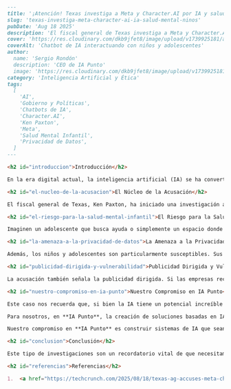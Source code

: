 ```md
---
title: '¡Atención! Texas investiga a Meta y Character.AI por IA y salud mental infantil'
slug: 'texas-investiga-meta-character-ai-ia-salud-mental-ninos'
pubDate: 'Aug 18 2025'
description: 'El fiscal general de Texas investiga a Meta y Character.AI por supuestamente ofrecer chatbots de IA como apoyo de salud mental a niños, planteando graves preocupaciones sobre seguridad, privacidad de datos y publicidad engañosa.'
cover: 'https://res.cloudinary.com/dkb9jfet8/image/upload/v1739925181/ai-mental-health-kids-placeholder.jpg'
coverAlt: 'Chatbot de IA interactuando con niños y adolescentes'
author:
  name: 'Sergio Rondón'
  description: 'CEO de IA Punto'
  image: 'https://res.cloudinary.com/dkb9jfet8/image/upload/v1739925181/sergio_gdcaeh.png'
category: 'Inteligencia Artificial y Ética'
tags:
  [
    'AI',
    'Gobierno y Políticas',
    'Chatbots de IA',
    'Character.AI',
    'Ken Paxton',
    'Meta',
    'Salud Mental Infantil',
    'Privacidad de Datos',
  ]
---

<h2 id="introduccion">Introducción</h2>

En la era digital actual, la inteligencia artificial (IA) se ha convertido en una parte indispensable de nuestras vidas, desde asistentes virtuales hasta herramientas que nos ayudan a organizar nuestro día a día. Sin embargo, con el avance de cualquier tecnología poderosa, surgen preguntas importantes sobre su uso responsable y ético, especialmente cuando se trata de temas tan delicados como la salud mental, y aún más, cuando hablamos de niños y adolescentes. Recientemente, una noticia ha puesto en el punto de mira a dos gigantes tecnológicos, **Meta** y **Character.AI**, por acusaciones serias que nos invitan a reflexionar sobre estos límites.

<h2 id="el-nucleo-de-la-acusacion">El Núcleo de la Acusación</h2>

El fiscal general de Texas, Ken Paxton, ha iniciado una investigación a fondo contra estas dos empresas. La preocupación principal radica en cómo supuestamente están comercializando sus chatbots como herramientas de apoyo para la salud mental, dirigidos a un público joven y vulnerable. La acusación no es menor: se habla de prácticas engañosas que podrían poner en riesgo la seguridad de los menores, su privacidad de datos y exponerlos a publicidad no deseada basada en información sensible.

<h2 id="el-riesgo-para-la-salud-mental-infantil">El Riesgo para la Salud Mental Infantil</h2>

Imaginen un adolescente que busca ayuda o simplemente un espacio donde hablar de sus sentimientos. Si un chatbot se presenta como una solución para la salud mental, sin las cualificaciones profesionales necesarias, las consecuencias pueden ser graves. No estamos hablando de un amigo virtual para conversar, sino de algo que sugiere ofrecer apoyo psicológico. La salud mental es un campo complejo que requiere de profesionales capacitados, empatía humana y un entendimiento profundo de las complejidades individuales. Un algoritmo, por muy avanzado que sea, no puede reemplazar el juicio clínico, la confidencialidad médica ni la capacidad de intervenir en una crisis real. Confiar en un chatbot para un diagnóstico o un plan de tratamiento podría llevar a decisiones inadecuadas o a retrasar la búsqueda de ayuda profesional que realmente se necesita.

<h2 id="la-amenaza-a-la-privacidad-de-datos">La Amenaza a la Privacidad de Datos</h2>

Además, los niños y adolescentes son particularmente susceptibles. Sus mentes están en desarrollo, y son más propensos a confiar en lo que ven en línea o en herramientas que les prometen ayuda fácil. Si un chatbot les da consejos inadecuados, o peor aún, si recopila información personal muy sensible sobre sus estados emocionales o problemas, ¿qué sucede con esa información? La privacidad de los datos se vuelve una bandera roja enorme. Hablamos de detalles íntimos sobre la salud mental de un menor que podrían ser utilizados para perfilarlo, no solo con fines publicitarios, sino con implicaciones mucho más profundas y preocupantes. La posibilidad de que datos tan personales sean compartidos, vendidos o accedidos por terceros es una amenaza grave a la privacidad y la seguridad de los más jóvenes.

<h2 id="publicidad-dirigida-y-vulnerabilidad">Publicidad Dirigida y Vulnerabilidad</h2>

La acusación también señala la publicidad dirigida. Si las empresas recopilan datos sobre la "salud mental" de los usuarios a través de estas interacciones con chatbots, podrían usar esa información para mostrarles anuncios personalizados. Esto no solo es una invasión de la privacidad, sino que, en un contexto de salud mental, es éticamente cuestionable y potencialmente dañino. Podrían dirigirse a ellos con productos o servicios que no necesitan, o que incluso podrían ser perjudiciales, basándose en su vulnerabilidad emocional. Por ejemplo, un adolescente que expresa ansiedad podría ser bombardeado con anuncios de productos que prometen curas rápidas o soluciones simplistas, en lugar de ser guiado hacia fuentes de ayuda legítimas.

<h2 id="nuestro-compromiso-en-ia-punto">Nuestro Compromiso en IA Punto</h2>

Este caso nos recuerda que, si bien la IA tiene un potencial increíble para transformar positivamente muchos aspectos de nuestras vidas, su desarrollo y despliegue deben ir de la mano con una ética inquebrantable y una gran responsabilidad. En **IA Punto Soluciones Tecnológicas**, entendemos la magnitud de esta responsabilidad. Creemos firmemente que la innovación debe ser siempre segura, transparente y centrada en el bienestar de las personas.

Para nosotros, en **IA Punto**, la creación de soluciones basadas en IA implica una profunda consideración de los posibles impactos, especialmente cuando se trata de usuarios vulnerables o datos sensibles. Desarrollamos nuestras herramientas con un enfoque riguroso en la privacidad desde el diseño (**Privacy by Design**) y la seguridad de los datos, asegurando que la información de nuestros usuarios esté protegida en cada etapa. Además, somos conscientes de que la IA debe ser una herramienta de apoyo, no un sustituto de la experiencia humana, especialmente en campos críticos como la medicina o la salud mental. Un chatbot puede ser útil para ofrecer información general, recursos o incluso un espacio para la expresión controlada, pero nunca para diagnosticar, tratar o reemplazar el consejo de un profesional de la salud cualificado. Nuestro objetivo es que la IA sea un aliado, no un riesgo.

Nuestro compromiso en **IA Punto** es construir sistemas de IA que sean fiables, justos y que respeten los derechos y la privacidad de cada individuo. Esto significa ser claros sobre cómo funcionan nuestras herramientas, qué datos recopilan y, lo más importante, qué no pueden hacer. Para las nuevas generaciones, que crecen en un mundo cada vez más digital, es crucial que las herramientas digitales que utilizan sean seguras, no los exploten ni los engañen, y que les ofrezcan un entorno en línea que promueva su bienestar.

<h2 id="conclusion">Conclusión</h2>

Este tipo de investigaciones son un recordatorio vital de que necesitamos regulaciones claras y una supervisión constante sobre cómo se desarrollan y comercializan las tecnologías de IA, especialmente aquellas que interactúan con públicos sensibles. Como usuarios, padres y educadores, también tenemos un papel importante que desempeñar al ser críticos con las herramientas que usamos y al enseñar a los más jóvenes sobre el uso responsable de la tecnología. La IA tiene el poder de hacer el bien y mejorar nuestras vidas, pero solo si la construimos y la usamos con sabiduría, cautela y una profunda consideración por las implicaciones éticas. En **IA Punto**, estamos dedicados a ser parte de la solución, creando un futuro donde la tecnología y la humanidad avancen de la mano, de forma segura y ética.

<h2 id="referencias">Referencias</h2>

1.  <a href="https://techcrunch.com/2025/08/18/texas-ag-accuses-meta-character-ai-of-misleading-kids-with-mental-health-claims/" target="_blank" rel="noopener noreferrer">TechCrunch: Texas AG accuses Meta, Character.AI of misleading kids with mental health claims</a>
```